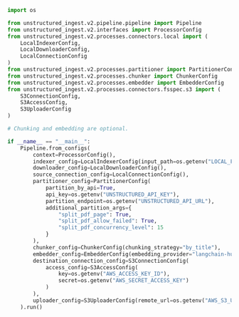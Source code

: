 ```python Python Ingest v2
import os

from unstructured_ingest.v2.pipeline.pipeline import Pipeline
from unstructured_ingest.v2.interfaces import ProcessorConfig
from unstructured_ingest.v2.processes.connectors.local import (
    LocalIndexerConfig,
    LocalDownloaderConfig,
    LocalConnectionConfig
)
from unstructured_ingest.v2.processes.partitioner import PartitionerConfig
from unstructured_ingest.v2.processes.chunker import ChunkerConfig
from unstructured_ingest.v2.processes.embedder import EmbedderConfig
from unstructured_ingest.v2.processes.connectors.fsspec.s3 import (
    S3ConnectionConfig,
    S3AccessConfig,
    S3UploaderConfig
)

# Chunking and embedding are optional.

if __name__ == "__main__":
    Pipeline.from_configs(
        context=ProcessorConfig(),
        indexer_config=LocalIndexerConfig(input_path=os.getenv("LOCAL_FILE_INPUT_DIR")),
        downloader_config=LocalDownloaderConfig(),
        source_connection_config=LocalConnectionConfig(),
        partitioner_config=PartitionerConfig(
            partition_by_api=True,
            api_key=os.getenv("UNSTRUCTURED_API_KEY"),
            partition_endpoint=os.getenv("UNSTRUCTURED_API_URL"),
            additional_partition_args={
                "split_pdf_page": True,
                "split_pdf_allow_failed": True,
                "split_pdf_concurrency_level": 15
            }
        ),
        chunker_config=ChunkerConfig(chunking_strategy="by_title"),
        embedder_config=EmbedderConfig(embedding_provider="langchain-huggingface"),
        destination_connection_config=S3ConnectionConfig(
            access_config=S3AccessConfig(
                key=os.getenv("AWS_ACCESS_KEY_ID"),
                secret=os.getenv("AWS_SECRET_ACCESS_KEY")
            )
        ),
        uploader_config=S3UploaderConfig(remote_url=os.getenv("AWS_S3_URL"))
    ).run()
```